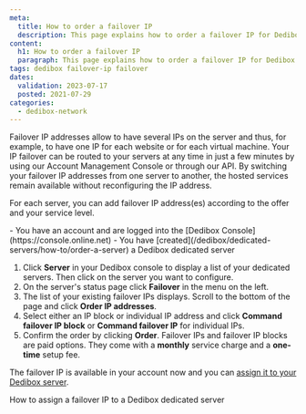```yaml
---
meta:
  title: How to order a failover IP
  description: This page explains how to order a failover IP for Dedibox servers.
content:
  h1: How to order a failover IP
  paragraph: This page explains how to order a failover IP for Dedibox servers.
tags: dedibox failover-ip failover
dates:
  validation: 2023-07-17
  posted: 2021-07-29
categories:
  - dedibox-network
---
```


Failover IP addresses allow to have several IPs on the server and thus, for example, to have one IP for each website or for each virtual machine.
Your IP failover can be routed to your servers at any time in just a few minutes by using our Account Management Console or through our API. By switching your failover IP addresses from one server to another, the hosted services remain available without reconfiguring the IP address.

For each server, you can add failover IP address(es) according to the offer and your service level.

<Message type="requirement">
  - You have an account and are logged into the [Dedibox Console](https://console.online.net)
  - You have [created](/dedibox/dedicated-servers/how-to/order-a-server) a Dedibox dedicated server
</Message>

1. Click **Server** in your Dedibox console to display a list of your dedicated servers. Then click on the server you want to configure.
2. On the server's status page click **Failover** in the menu on the left. 
3. The list of your existing failover IPs displays. Scroll to the bottom of the page and click **Order IP addresses**.
4. Select either an IP block or individual IP address and click **Command failover IP block** or **Command failover IP** for individual IPs.
5. Confirm the order by clicking **Order**.
    <Message type="note">
      Failover IPs and failover IP blocks are paid options. They come with a **monthly** service charge and a **one-time** setup fee.
    </Message>

The failover IP is available in your account now and you can [assign it to your Dedibox server](/dedibox-network/ip-failover/how-to/assign-failover-ip).


<Navigation title="See Also">
  <NextButton to="/dedibox-network/ip-failover/how-to/assign-failover-ip">How to assign a failover IP to a Dedibox dedicated server</NextButton>
</Navigation>
